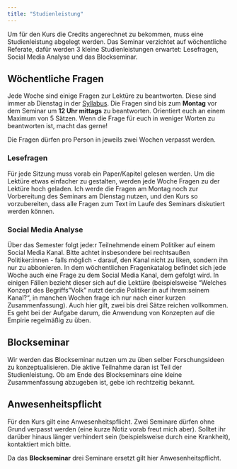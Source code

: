 ```yaml
---
title: "Studienleistung"
---
```


Um für den Kurs die Credits angerechnet zu bekommen, muss eine Studienleistung abgelegt werden. Das Seminar verzichtet auf wöchentliche Referate, dafür werden 3 kleine Studienleistungen erwartet: Lesefragen, Social Media Analyse und das Blockseminar.

## Wöchentliche Fragen

Jede Woche sind einige Fragen zur Lektüre zu beantworten. Diese sind immer ab Dienstag in der [Syllabus](/index). Die Fragen sind bis zum **Montag** vor dem Seminar um **12 Uhr mittags** zu beantworten. Orientiert euch an einem Maximum von 5 Sätzen. Wenn die Frage für euch in weniger Worten zu beantworten ist, macht das gerne!

Die Fragen dürfen pro Person in jeweils zwei Wochen verpasst werden.

### Lesefragen

Für jede Sitzung muss vorab ein Paper/Kapitel gelesen werden. Um die Lektüre etwas einfacher zu gestalten, werden jede Woche Fragen zu der Lektüre hoch geladen. Ich werde die Fragen am Montag noch zur Vorbereitung des Seminars am Dienstag nutzen, und den Kurs so vorzubereiten, dass alle Fragen zum Text im Laufe des Seminars diskutiert werden können.

### Social Media Analyse

Über das Semester folgt jede:r Teilnehmende einem Politiker auf einem Social Media Kanal. Bitte achtet insbesondere bei rechtsaußen Politiker:innen - falls möglich - darauf, den Kanal nicht zu liken, sondern ihn nur zu abbonieren. In dem wöchentlichen Fragenkatalog befindet sich jede Woche auch eine Frage zu dem Social Media Kanal, dem gefolgt wird. In einigen Fällen bezieht dieser sich auf die Lektüre (beispielsweise "Welches Konzept des Begriffs"Volk" nutzt der:die Politiker:in auf ihrem:seinem Kanal?", in manchen Wochen frage ich nur nach einer kurzen Zusammenfassung). Auch hier gilt, zwei bis drei Sätze reichen vollkommen. Es geht bei der Aufgabe darum, die Anwendung von Konzepten auf die Empirie regelmäßig zu üben.

## Blockseminar

Wir werden das Blockseminar nutzen um zu üben selber Forschungsideen zu konzeptualisieren. Die aktive Teilnahme daran ist Teil der Studienleistung. Ob am Ende des Blockseminars eine kleine Zusammenfassung abzugeben ist, gebe ich rechtzeitig bekannt.

## Anwesenheitspflicht

Für den Kurs gilt eine Anwesenheitspflicht. Zwei Seminare dürfen ohne Grund verpasst werden (eine kurze Notiz vorab freut mich aber). Solltet ihr darüber hinaus länger verhindert sein (beispielsweise durch eine Krankheit), kontaktiert mich bitte.

Da das **Blockseminar** drei Seminare ersetzt gilt hier Anwesenheitspflicht.
